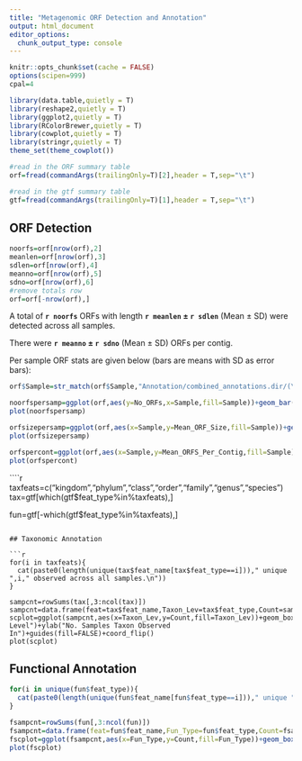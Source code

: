 ```yaml
---
title: "Metagenomic ORF Detection and Annotation"
output: html_document
editor_options: 
  chunk_output_type: console
---
```


```r
knitr::opts_chunk$set(cache = FALSE)
options(scipen=999)
cpal=4

library(data.table,quietly = T)
library(reshape2,quietly = T)
library(ggplot2,quietly = T)
library(RColorBrewer,quietly = T)
library(cowplot,quietly = T)
library(stringr,quietly = T)
theme_set(theme_cowplot())

#read in the ORF summary table
orf=fread(commandArgs(trailingOnly=T)[2],header = T,sep="\t")

#read in the gtf summary table
gtf=fread(commandArgs(trailingOnly=T)[1],header = T,sep="\t")

```

## ORF Detection

```r

noorfs=orf[nrow(orf),2]
meanlen=orf[nrow(orf),3]
sdlen=orf[nrow(orf),4]
meanno=orf[nrow(orf),5]
sdno=orf[nrow(orf),6]
#remove totals row
orf=orf[-nrow(orf),]

```

A total of **`r noorfs`** ORFs with length **`r meanlen` $\pm$ `r sdlen`** (Mean $\pm$ SD)  were detected across all samples.

There were **`r meanno` $\pm$ `r sdno`** (Mean $\pm$ SD) ORFs per contig.

Per sample ORF stats are given below (bars are means with SD as error bars):

```r
orf$Sample=str_match(orf$Sample,"Annotation/combined_annotations.dir/(\\S+).orf_annotations.gtf.gz")[,2]

noorfspersamp=ggplot(orf,aes(y=No_ORFs,x=Sample,fill=Sample))+geom_bar(stat="identity")+coord_flip()+xlab("Sample")+ylab("No. ORFs")+guides(fill=FALSE)
plot(noorfspersamp)

orfsizepersamp=ggplot(orf,aes(x=Sample,y=Mean_ORF_Size,fill=Sample))+geom_bar(stat="identity")+geom_errorbar(aes(ymin=Mean_ORF_Size-SD_ORF_Size,ymax=Mean_ORF_Size+SD_ORF_Size))+coord_flip()+ylab("ORF Size")+guides(fill=FALSE)
plot(orfsizepersamp)

orfspercont=ggplot(orf,aes(x=Sample,y=Mean_ORFS_Per_Contig,fill=Sample))+geom_bar(stat="identity")+geom_errorbar(aes(ymin=Mean_ORFS_Per_Contig-SD_ORFS_Per_Contig,ymax=Mean_ORFS_Per_Contig+SD_ORFS_Per_Contig))+coord_flip()+ylab("ORFs Per Contig")+guides(fill=FALSE)
plot(orfspercont)

```

````r
taxfeats=c("kingdom","phylum","class","order","family","genus","species")
tax=gtf[which(gtf$feat_type%in%taxfeats),]

fun=gtf[-which(gtf$feat_type%in%taxfeats),]

```

## Taxonomic Annotation

```r
for(i in taxfeats){
  cat(paste0(length(unique(tax$feat_name[tax$feat_type==i]))," unique ",i," observed across all samples.\n"))  
}

sampcnt=rowSums(tax[,3:ncol(tax)])
sampcnt=data.frame(feat=tax$feat_name,Taxon_Lev=tax$feat_type,Count=sampcnt)
scplot=ggplot(sampcnt,aes(x=Taxon_Lev,y=Count,fill=Taxon_Lev))+geom_boxplot()+xlab("Taxonomic Level")+ylab("No. Samples Taxon Observed In")+guides(fill=FALSE)+coord_flip()
plot(scplot)

```

## Functional Annotation
 
```r

for(i in unique(fun$feat_type)){
  cat(paste0(length(unique(fun$feat_name[fun$feat_type==i]))," unique ",i," observed across all samples.\n"))  
}

fsampcnt=rowSums(fun[,3:ncol(fun)])
fsampcnt=data.frame(feat=fun$feat_name,Fun_Type=fun$feat_type,Count=fsampcnt)
fscplot=ggplot(fsampcnt,aes(x=Fun_Type,y=Count,fill=Fun_Type))+geom_boxplot()+xlab("Functional Annotation Type")+ylab("No. Samples Annotation Observed In")+guides(fill=FALSE)+coord_flip()
plot(fscplot)

```
